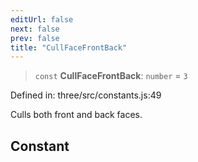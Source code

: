 ```yaml
---
editUrl: false
next: false
prev: false
title: "CullFaceFrontBack"
---
```


> `const` **CullFaceFrontBack**: `number` = `3`

Defined in: three/src/constants.js:49

Culls both front and back faces.

## Constant
